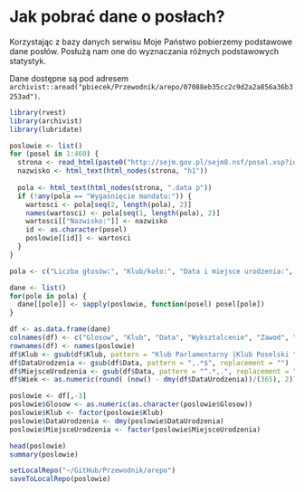 # Jak pobrać dane o posłach?

Korzystając z bazy danych serwisu Moje Państwo pobierzemy podstawowe dane posłów. Posłużą nam one do wyznaczania różnych podstawowych statystyk.

Dane dostępne są pod adresem `archivist::aread("pbiecek/Przewodnik/arepo/07088eb35cc2c9d2a2a856a36b3253ad")`.

```r
library(rvest)
library(archivist)
library(lubridate)

poslowie <- list()
for (posel in 1:460) {
  strona <- read_html(paste0("http://sejm.gov.pl/sejm8.nsf/posel.xsp?id=",posel%/%100, (posel%/%10)%%10, posel %% 10))
  nazwisko <- html_text(html_nodes(strona, "h1"))
  
  pola <- html_text(html_nodes(strona, ".data p"))
  if (!any(pola == "Wygaśnięcie mandatu:")) {
    wartosci <- pola[seq(2, length(pola), 2)]
    names(wartosci) <- pola[seq(1, length(pola), 2)]
    wartosci[["Nazwisko:"]] <- nazwisko
    id <- as.character(posel)
    poslowie[[id]] <- wartosci
  }
}

pola <- c("Liczba głosów:", "Klub/koło:", "Data i miejsce urodzenia:", "Wykształcenie:", "Zawód:", "Nazwisko:")

dane <- list()
for(pole in pola) {
  dane[[pole]] <- sapply(poslowie, function(posel) posel[pole])
}

df <- as.data.frame(dane)
colnames(df) <- c("Glosow", "Klub", "Data", "Wyksztalcenie", "Zawod", "ImieNazwisko")
rownames(df) <- names(poslowie)
df$Klub <- gsub(df$Klub, pattern = "Klub Parlamentarny |Klub Poselski ", replacement="")
df$DataUrodzenia <- gsub(df$Data, pattern = ",.*$", replacement = "")
df$MiejsceUrodzenia <- gsub(df$Data, pattern = "^.*,.", replacement = "")
df$Wiek <- as.numeric(round( (now() - dmy(df$DataUrodzenia))/(365), 2))

poslowie <- df[,-3]
poslowie$Glosow <- as.numeric(as.character(poslowie$Glosow))
poslowie$Klub <- factor(poslowie$Klub)
poslowie$DataUrodzenia <- dmy(poslowie$DataUrodzenia)
poslowie$MiejsceUrodzenia <- factor(poslowie$MiejsceUrodzenia)

head(poslowie)
summary(poslowie)

setLocalRepo("~/GitHub/Przewodnik/arepo")
saveToLocalRepo(poslowie)
```

